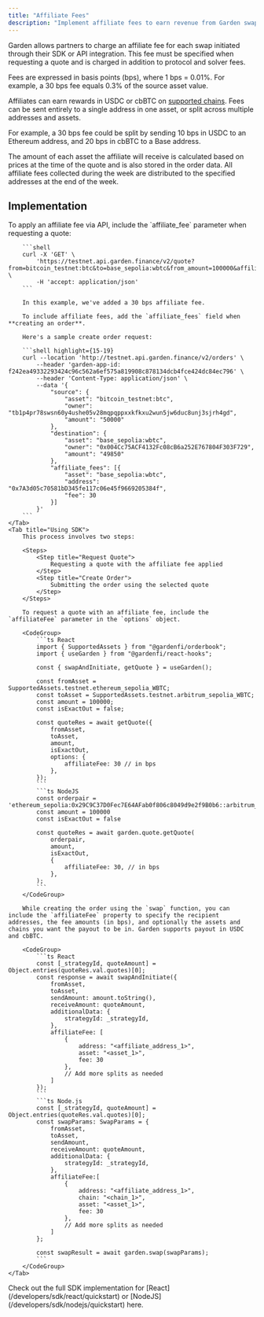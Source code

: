 ```yaml
---
title: "Affiliate Fees"
description: "Implement affiliate fees to earn revenue from Garden swaps through your integration"
---
```


Garden allows partners to charge an affiliate fee for each swap initiated through their SDK or API integration. This fee must be specified when requesting a quote and is charged in addition to protocol and solver fees.

<Info>
  Fees are expressed in basis points (bps), where 1 bps = 0.01%. For example, a 30 bps fee equals 0.3% of the source asset value.
</Info>

Affiliates can earn rewards in USDC or cbBTC on [supported chains](/developers/supported-chains). Fees can be sent entirely to a single address in one asset, or split across multiple addresses and assets.

For example, a 30 bps fee could be split by sending 10 bps in USDC to an Ethereum address, and 20 bps in cbBTC to a Base address.

<Note>
  The amount of each asset the affiliate will receive is calculated based on prices at the time of the quote and is also stored in the order data. All affiliate fees collected during the week are distributed to the specified addresses at the end of the week.
</Note>

## Implementation

<Tabs>
    <Tab title="Using API">
        To apply an affiliate fee via API, include the `affiliate_fee` parameter when requesting a quote:

        ```shell
        curl -X 'GET' \
            'https://testnet.api.garden.finance/v2/quote?from=bitcoin_testnet:btc&to=base_sepolia:wbtc&from_amount=100000&affiliate_fee=30' \
            -H 'accept: application/json'
        ```

        In this example, we've added a 30 bps affiliate fee.

        To include affiliate fees, add the `affiliate_fees` field when **creating an order**.

        Here's a sample create order request:

        ```shell highlight={15-19}
        curl --location 'http://testnet.api.garden.finance/v2/orders' \
            --header 'garden-app-id: f242ea49332293424c96c562a6ef575a819908c878134dcb4fce424dc84ec796' \
            --header 'Content-Type: application/json' \
            --data '{
                "source": {
                    "asset": "bitcoin_testnet:btc",
                    "owner": "tb1p4pr78swsn60y4ushe05v28mqpqppxxkfkxu2wun5jw6duc8unj3sjrh4gd",
                    "amount": "50000"
                },
                "destination": {
                    "asset": "base_sepolia:wbtc",
                    "owner": "0x004Cc75ACF4132Fc08cB6a252E767804F303F729",
                    "amount": "49850"
                },
                "affiliate_fees": [{
                    "asset": "base_sepolia:wbtc",
                    "address": "0x7A3d05c70581bD345fe117c06e45f9669205384f",
                    "fee": 30
                }]
            }'
        ```
    </Tab>
    <Tab title="Using SDK">
        This process involves two steps:

        <Steps>
            <Step title="Request Quote">
                Requesting a quote with the affiliate fee applied
            </Step>
            <Step title="Create Order">
                Submitting the order using the selected quote
            </Step>
        </Steps>

        To request a quote with an affiliate fee, include the `affiliateFee` parameter in the `options` object.

        <CodeGroup>
            ```ts React
            import { SupportedAssets } from "@gardenfi/orderbook";
            import { useGarden } from "@gardenfi/react-hooks";

            const { swapAndInitiate, getQuote } = useGarden();

            const fromAsset = SupportedAssets.testnet.ethereum_sepolia_WBTC;
            const toAsset = SupportedAssets.testnet.arbitrum_sepolia_WBTC;
            const amount = 100000;
            const isExactOut = false;

            const quoteRes = await getQuote({
                fromAsset,
                toAsset,
                amount,
                isExactOut,
                options: {
                    affiliateFee: 30 // in bps
                },
            });
            ```
            ```ts NodeJS
            const orderpair = 'ethereum_sepolia:0x29C9C37D0Fec7E64AFab0f806c8049d9e2f9B0b6::arbitrum_sepolia:0x795Dcb58d1cd4789169D5F938Ea05E17ecEB68cA'
            const amount = 100000
            const isExactOut = false

            const quoteRes = await garden.quote.getQuote(
                orderpair,
                amount,
                isExactOut,
                {
                    affiliateFee: 30, // in bps
                },
            );
            ```
        </CodeGroup>

        While creating the order using the `swap` function, you can include the `affiliateFee` property to specify the recipient addresses, the fee amounts (in bps), and optionally the assets and chains you want the payout to be in. Garden supports payout in USDC and cbBTC.

        <CodeGroup>
            ```ts React
            const [_strategyId, quoteAmount] = Object.entries(quoteRes.val.quotes)[0];
            const response = await swapAndInitiate({
                fromAsset,
                toAsset,
                sendAmount: amount.toString(),
                receiveAmount: quoteAmount,
                additionalData: {
                    strategyId: _strategyId,
                },
                affiliateFee: [
                    {
                        address: "<affiliate_address_1>",
                        asset: "<asset_1>",
                        fee: 30
                    },
                    // Add more splits as needed
                ]
            });
            ```
            ```ts Node.js
            const [_strategyId, quoteAmount] = Object.entries(quoteRes.val.quotes)[0];
            const swapParams: SwapParams = {
                fromAsset,
                toAsset,
                sendAmount,
                receiveAmount: quoteAmount,
                additionalData: {
                    strategyId: _strategyId,
                },
                affiliateFee:[
                    {
                        address: "<affiliate_address_1>",
                        chain: "<chain_1>",
                        asset: "<asset_1>",
                        fee: 30
                    },
                    // Add more splits as needed
                ]
            };

            const swapResult = await garden.swap(swapParams);
            ```
        </CodeGroup>
    </Tab>

</Tabs>

<Note>
  Check out the full SDK implementation for [React](/developers/sdk/react/quickstart) or [NodeJS](/developers/sdk/nodejs/quickstart) here.
</Note>
